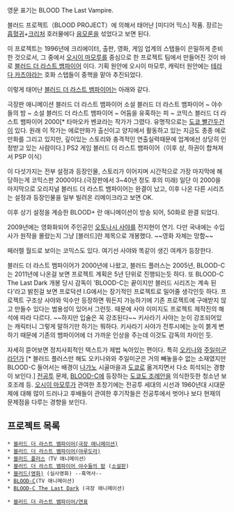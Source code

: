 영문 표기는 BLOOD The Last Vampire.

블러드 프로젝트（BLOOD PROJECT）에 의해서 태어난 [미디어 믹스] 작품. 장르는 [[흡혈귀]]+[[크리처]] 호러물에다 [[음모론]]을 섞었다고 보면 된다.

이 프로젝트는 1996년에 크리에이터, 출판, 영화, 게임 업계의 스탭들이 은밀하게 준비한 것으로서, 그 중에서 [[오시이 마모루]]를 중심으로 한 프로젝트 팀에서 만들어진 것이 바로 [[블러드 더 라스트 뱀파이어]] 이다. 기획 원안에 오시이 마모루, 캐릭터 원안에는 [[테라다 카츠야]]라는 호화 스탭들이 중핵을 맡아 추진되었다.

이렇게 태어난 [[블러드 더 라스트 뱀파이어]]는 아래와 같다.

극장판 애니메이션 블러드 더 라스트 뱀파이어
소설 블러드 더 라스트 뱀파이어 ~ 야수들의 밤 ~
소설 블러드 더 라스트 뱀파이어 ~ 어둠을 유혹하는 피 ~
코믹스 블러드 더 라스트 뱀파이어 2000[* 타마오카 벤쿄라는 작가가 그렸다. 유명작으로는 [[도쿄 빨간두건]]이 있다. 원래 이 작가는 에로만화가 출신이고 양지에서 활동하고 있는 지금도 종종 에로만화를 그리고 있지만, 깊이있는 스토리와 충격적인 연출실력때문에 업계에선 상당히 인정받고 있는 사람이다.]
PS2 게임 블러드 더 라스트 뱀파이어（이후 상, 하권이 합쳐져서 PSP 이식）

이 다섯가지는 전부 설정과 등장인물, 스토리가 이어지며 시간적으로 가장 마지막에 해당하는게 코믹스판 2000이다.(극장판에서 3~40년 정도 후의 미래) 일단 이 2000을 마지막으로 오리지널 블러드 더 라스트 뱀파이어는 완결이 났고, 이후 나온 다른 시리즈는 설정과 등장인물을 일부 빌려온 리메이크라고 보면 OK.

이후 상기 설정을 계승한 BLOOD+ 란 애니메이션이 방송 되어, 50화로 완결 되었다.

2009년에는 영화화되어 주인공인 [[오토나시 사야]]를 전지현이 연기. 다만 국내에는 수입사가 원작을 몰랐는지 그냥 [블러드]란 제목으로 개봉했다. ~~영화 자체는 망함~~

페러렐 월드로 보이는 코믹스도 있다.  여기선 사야와 똑같이 생긴 여캐가 등장한다.

블러드 더 라스트 뱀파이어가 2000년에 나왔고, 블러드 플러스는 2005년, BLOOD-C는 2011년에 나온걸 보면 프로젝트 계획은 5년 단위로 진행되는듯 하다. 또 BLOOD-C The Last Dark 개봉 당시 감독이 'BLOOD-C는 끝이지만 블러드 시리즈는 계속 된다'라고 밝힌걸 보면 프로덕션 I.G에서는 장기적인 프로젝트로 밀어줄 생각인듯 하다. 프로젝트 구조상 사야와 익수만 등장하면 뭐든지 가능하기에 기존 프로젝트에 구애받지 않고 만들수 있다는 범용성이 있어서 그런듯. 때문에 사야 이미지도 프로젝트 제작진의 해석에 따라 다르다. ~~하지만 입술은 꼭 강조된다~~ 키사라기 사야는 눈이 강조되어있는 캐릭터니 그렇게 말하기만 하기는 뭐하다. 키사라기 사야가 전투시에는 눈이 붉게 변하기 때문에 기존의 뱀파이어에 더 가까운 인상을 주는데 이것도 감독의 차이인 듯.

자세히 뜯어보면 정치사회적인 텍스트가 제법 녹아있는 편이다. 특히 [[오키나와]] [[주일미군]]라던가 [* 블러드 플러스만 해도 오키나와와 주일미군은 거의 빼놓을수 없는 소재였지만 BLOOD-C 들어서는 배경이 [[나가노]] 시골마을과 [[도쿄]]로 옮겨지면서 다소 희석되는 경향이 보인다.] [[전공투]] 문제, [[BLOOD-C]]에 등장하는 [[도쿄도 조례안]]을 의식한듯한 청소년 보호조례 등. [[오시이 마모루]]가 관여한 초창기에는 전공투 세대의 시선과 1960년대 시대문제에 대해 많이 드러나고 후배들이 관여한 후기작들은 전공투에서 벗어나 보다 현재의 문제점을 다루는 경향을 보인다.

== 프로젝트 목록 ==

 * [[블러드 더 라스트 뱀파이어(극장 애니메이션)]]
 * [[블러드 더 라스트 뱀파이어(야루도라)]]
 * [[블러드 플러스]]（TV 애니메이션）
 * [[블러드 더 라스트 뱀파이어 야수들의 밤]] ([[소설판]])
 * [[블러드(영화)]] (실사영화) --흑역사--
 * [[BLOOD-C]](TV 애니메이션)
 * [[BLOOD-C The Last Dark]] (극장 애니메이션)

 * [[블러드 더 라스트 뱀파이어/연표]]
